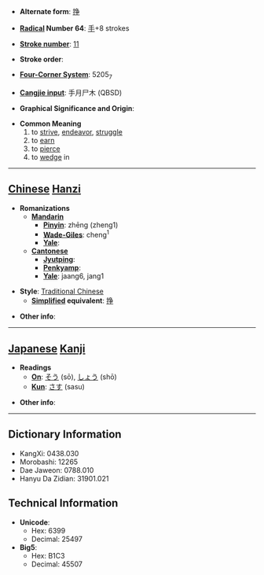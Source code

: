 * '''Alternate form''': [[挣]]

* '''[[Wiktionary:Chinese radical index| Radical]] Number 64''': [[Wiktionary:Chinese radical index 手|手]]+8 strokes

* '''[[Wiktionary:Chinese total strokes index|Stroke number]]''': [[Wiktionary:Chinese total strokes index 11|11]]

* '''Stroke order''': 

* '''[[Wiktionary:Chinese four corner index|Four-Corner System]]''': 5205<sub>7</sub>

* '''[[Wiktionary:Chinese Cangjie index|Cangjie input]]''': 手月尸木 (QBSD)

* '''Graphical Significance and Origin''': 

* '''Common Meaning'''
*#to [[strive]], [[endeavor]], [[struggle]]
*# to [[earn]]
*# to [[pierce]]
*# to [[wedge]] in


----

== [[Chinese]] [[Hanzi]] ==

* '''Romanizations'''
** '''[[Mandarin]]'''
*** '''[[Pinyin]]''': zhēng (zheng1)
*** '''[[Wade-Giles]]''': cheng<sup>1</sup>
*** '''[[Yale]]''': 
** '''[[Cantonese]]'''
*** '''[[Jyutping]]''':
*** '''[[Penkyamp]]''': 
*** '''[[Yale]]''': jaang6, jang1

* '''Style''': [[Traditional Chinese]] 
** '''[[Simplified Chinese|Simplified]] equivalent''': [[挣]]

* '''Other info''': 

----

== [[Japanese]] [[Kanji]] ==

* '''Readings'''
** '''[[On]]''': [[そう]] (sō), [[しょう]] (shō)
** '''[[Kun]]''': [[さす]] (sasu)

* '''Other info''':  

----

== Dictionary Information ==

* KangXi: 0438.030
* Morobashi: 12265
* Dae Jaweon: 0788.010
* Hanyu Da Zidian: 31901.021

== Technical Information ==

* '''Unicode''':
** Hex: 6399
** Decimal: 25497
* '''Big5''':
** Hex: B1C3
** Decimal: 45507